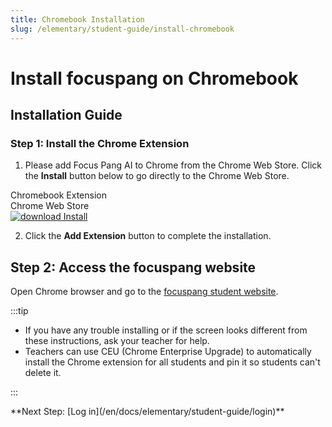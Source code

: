 ```yaml
---
title: Chromebook Installation
slug: /elementary/student-guide/install-chromebook
---
```


# Install focuspang on Chromebook

## Installation Guide

### Step 1: Install the Chrome Extension

1. Please add Focus Pang AI to Chrome from the Chrome Web Store. Click the **Install** button below to go directly to the Chrome Web Store.

<div class="fp-download-container fp-download-green">
  <div>
    <div class="fp-download-title">Chromebook Extension</div>
    <div class="fp-download-desc">Chrome Web Store</div>
  </div>
  <a
    class="fp-download-button"
    href="https://chromewebstore.google.com/detail/%ED%8F%AC%EC%BB%A4%EC%8A%A4%ED%8C%A1-ai-%ED%81%AC%EB%A1%AC%EC%97%A3%EC%A7%80%EC%9A%A9/egokmjmmjaeeipngkeljjaoibjafeacp"
  >
    <img
      class="fp-download-icon"
      src="/img/download-white-icon.svg"
      alt="download"
    />
    Install
  </a>
</div>

2. Click the **Add Extension** button to complete the installation.

## Step 2: Access the focuspang website

Open Chrome browser and go to the [focuspang student website](https://student.focuspang.com).

:::tip

- If you have any trouble installing or if the screen looks different from these instructions, ask your teacher for help.
- Teachers can use CEU (Chrome Enterprise Upgrade) to automatically install the Chrome extension for all students and pin it so students can't delete it.

:::

<div class="link-center">
  **Next Step: [Log in](/en/docs/elementary/student-guide/login)**
</div>
